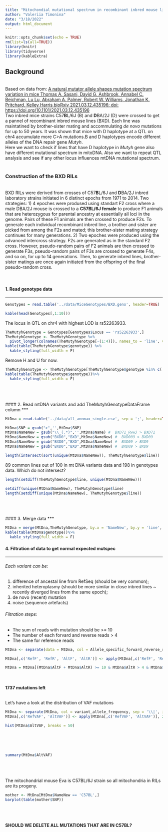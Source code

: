 ```yaml
---
title: "Mitochondial mutational spectrum in recombinant inbred mouse lines"
author: "Valeriia Timonina"
date: "3/18/2022"
output: html_document
---
```


```r
knitr::opts_chunk$set(echo = TRUE)
rm(list=ls(all=TRUE))
library(knitr)
library(tidyverse)
library(kableExtra)
```

## Background
<br>
Based on data from: [A natural mutator allele shapes mutation spectrum variation in mice
Thomas A. Sasani, David G. Ashbrook, Annabel C. Beichman, Lu Lu, Abraham A. Palmer, Robert W. Williams, Jonathan K. Pritchard, Kelley Harris
bioRxiv 2021.03.12.435196; doi: https://doi.org/10.1101/2021.03.12.435196](https://www.biorxiv.org/content/10.1101/2021.03.12.435196v2.full)
<br>
Two inbred mice strains C57**B**L/6J (B) and  **D**BA/2J (D) were crossed to get a pannel of recombinant inbred mouse lines (BXD). Each line was maintatined by brother-sister mating and accommulating *de novo* mutations for up to 50 years. It was shown that mice with D haplotype at a QTL on chr4 accumulate more C>A mutations.B and D haplotypes encode different alleles of the DNA repair gene *Mutyh*.<br>
Here we want to check if lines that have D haplotype in *Mutyh* gene also have different mutational spectrum in mitoDNA. Also we want to repeat QTL analysis and see if any other locus influences mtDNA mutational spectrum.
<br><br>

### Construction of the BXD RILs
<br>
BXD RILs were derived from crosses of C57**B**L/6J and  **D**BA/2J inbred laboratory strains initiated in 6 distinct epochs from 1971 to 2014. Two strategies: 1) 4 epoches were prodused using standart F2 cross where a male DBA/2J mouse is crossed to a **C57BL/6J female** to produce F1 animals that are heterozygous for parental ancestry at essentially all loci in the genome. Pairs of these F1 animals are then crossed to produce F2s. To generate each individual recombinant inbred line, a brother and sister are picked from among the F2s and mated; this brother-sister mating strategy continues for many generations. 2) Two epoches were produced using the advanced intercross strategy. F2s are generated as in the standard F2 cross. However, pseudo-random pairs of F2 animals are then crossed to generate F3s, pseudo-random pairs of F3s are crossed to generate F4s, and so on, for up to 14 generations. Then, to generate inbred lines, brother-sister matings are once again initiated from the offspring of the final pseudo-random cross.
<br><br><br>

#### 1. Read genotype data
***
```r
Genotypes = read.table('../data/MiceGenotypes/BXD.geno', header=TRUE)

kable(head(Genotypes[,1:10]))
```

The locus in QTL on chr4 with highest LOD is rs52263933. 

```r
TheMutyhGenotype = Genotypes[Genotypes$Locus == 'rs52263933',]
TheMutyhGenotype <- TheMutyhGenotype %>%
  pivot_longer(colnames(TheMutyhGenotype[-(1:4)]), names_to = 'line', values_to = 'genotype')
kable(table(TheMutyhGenotype$genotype)) %>%
  kable_styling(full_width = F)

```

Remove H and U for now.

```r
TheMutyhGenotype <- TheMutyhGenotype[TheMutyhGenotype$genotype %in% c('B', 'D'),]
kable(table(TheMutyhGenotype$genotype))%>%
  kable_styling(full_width = F)
```
<br><br><br>
#### 2. Read mtDNA variants and add TheMutyhGenotypeDataFrame column
***
```r
MtDna = read.table('../data/all_annmax_single.csv', sep = ';', header=TRUE)

```
```r
MtDna$SNP = gsub(">",'',MtDna$SNP)
MtDna$NameNew = gsub("\\_(.*)",'',MtDna$Name) #  BXD71_RwwJ > BXD71
MtDna$NameNew = gsub("BXD0","BXD",MtDna$NameNew) #  BXD009 > BXD09
MtDna$NameNew = gsub("BXD0","BXD",MtDna$NameNew) #  BXD09 > BXD9
MtDna$NameNew = gsub("BXD0","BXD",MtDna$NameNew) #  BXD09 > BXD9

length(intersect(sort(unique(MtDna$NameNew)), TheMutyhGenotype$line))
```

89 common lines out of 100 in mt DNA variants data and 198 in genotypes data. Which do not intersect?

```r
length(setdiff(TheMutyhGenotype$line, unique(MtDna$NameNew)))
```
```r
setdiff(unique(MtDna$NameNew), TheMutyhGenotype$line)
length(setdiff(unique(MtDna$NameNew), TheMutyhGenotype$line))
```
<br><br><br>
#### 3. Merge data
***

```r
MtDna = merge(MtDna,TheMutyhGenotype, by.x = 'NameNew', by.y = 'line', all.x = TRUE)
kable(table(MtDna$genotype))%>%
  kable_styling(full_width = F)
```

#### 4. Filtration of data to get normal expected mutspec
***
###### Each variant can be: 
1) difference of ancestal line from RefSeq (should be very common); 
2) inherited heteroplasmy (should be more similar in close inbred lines ~ recently diverged lines from the same epoch); 
3) de novo (recent) mutation
4) noise (sequence artefacts)

###### Filtration steps:
- The sum of reads with mutation should be >= 10
- The number of each forvard and reverse reads > 4
- The same for reference reads
<br>
```r
MtDna <- separate(data = MtDna, col = Allele_specific_forward_reverse_read_counts, sep = '\\||,', into = c('RefF', 'RefR', 'AltF', 'AltR'))

MtDna[,c('RefF', 'RefR', 'AltF', 'AltR')] <- apply(MtDna[,c('RefF', 'RefR', 'AltF', 'AltR')], 2, as.numeric)

MtDna = MtDna[(MtDna$AltF + MtDna$AltR) >= 10 & MtDna$AltR > 4 & MtDna$AltF > 4 & (MtDna$RefF + MtDna$RefR) >= 10 & MtDna$RefR > 4 & MtDna$RefF > 4,]

```
<br><br>
**1737 mutations left**
<br><br>

Let's have a look at the distribution of VAF mutations
<br>
```r
MtDna <- separate(MtDna, col = variant_allele_frequency, sep = '\\|', into = c('RefVAF', 'AltVAF'))
MtDna[,c('RefVAF', 'AltVAF')] <- apply(MtDna[,c('RefVAF', 'AltVAF')], 2, as.numeric)

hist(MtDna$AltVAF, breaks = 50)
```
<br><br><br>
```r
summary(MtDna$AltVAF) 
```

<br><br><br>
The mitochondrial mouse Eva is C57BL/6J strain so all mitochondria in RILs are its progeny.

```r
mother <- MtDna[MtDna$NameNew == 'C57BL',]
barplot(table(mother$SNP))
```
<br><br><br>
 **SHOULD WE DELETE ALL MUTATIONS THAT ARE IN C57BL?**
<br><br><br>



